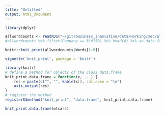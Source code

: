 ```yaml
---
title: "Untitled"
output: html_document
---
```


```r
library(dplyr)
```


```r
allwordcounts <- readRDS("~/git/business_innovation/data/working/sec/all_wordlist.RDS") #15K NON ENGLISH WORDS ACROSS ALL FILINGS
#allwordcounts %>% filter(Company == 310158) %>% head(4) %>% as.data.frame() %>% knitr::kable(format = "pandoc")
```

```r
knitr::knit_print(allwordcounts$Words[1:6])
```

```r
vignette('knit_print', package = 'knitr')
```

```r
library(knitr)
# define a method for objects of the class data.frame
knit_print.data.frame = function(x, ...) {
    res = paste(c("", "", kable(x)), collapse = "\n")
    asis_output(res)
}
# register the method
registerS3method("knit_print", "data.frame", knit_print.data.frame)

knit_print.data.frame(mtcars)
```

